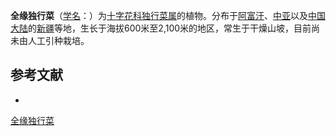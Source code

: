 {{Speciesbox
| name = 全缘独行菜
| status = 
| status_system = 
| image =
| genus = Lepidium
| species = ferganense
| authority = Korsh.
}}

'''全缘独行菜'''（[[学名|学名]]：{{lang|la|''Lepidium ferganense''}}）为[[十字花科|十字花科]][[独行菜属|独行菜属]]的植物。分布于[[阿富汗|阿富汗]]、[[中亚|中亚]]以及[[中国大陆|中国大陆]]的[[新疆|新疆]]等地，生长于海拔600米至2,100米的地区，常生于干燥山坡，目前尚未由人工引种栽培。

== 参考文献 ==
<div class="references-small">
* {{cite web| url =http://www.bioinfo.cn/db05/KmzwSpecies.php?action=view&id=6934| title =全缘独行菜| work =《中国高等植物数据库全库》| publisher =中国科学院微生物研究所| author =昆明植物研究所| accessdate =2009-02-25| deadurl =yes| archiveurl =https://web.archive.org/web/20160305053149/http://www.bioinfo.cn/db05/KmzwSpecies.php?action=view&id=6934| archivedate =2016-03-05}}
</div>
{{Taxonbar|from=Q10891732}}

[[Category:独行菜属|全缘独行菜]]


{{植物小作品}}